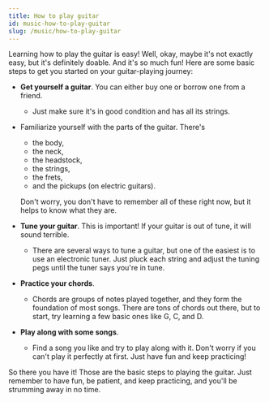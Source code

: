 ```yaml
---
title: How to play guitar
id: music-how-to-play-guitar
slug: /music/how-to-play-guitar
---
```


Learning how to play the guitar is easy!
Well, okay, maybe it's not exactly easy, but it's definitely doable.
And it's so much fun! Here are some basic steps to get you started on your guitar-playing journey:

- **Get yourself a guitar**. You can either buy one or borrow one from a friend.

  - Just make sure it's in good condition and has all its strings.

- Familiarize yourself with the parts of the guitar. There's

  - the body,
  - the neck,
  - the headstock,
  - the strings,
  - the frets,
  - and the pickups (on electric guitars).

  Don't worry, you don't have to remember all of these right now, but it helps to know what they are.

- **Tune your guitar**. This is important! If your guitar is out of tune, it will sound terrible.

  - There are several ways to tune a guitar, but one of the easiest is to use an electronic tuner. Just pluck each string and adjust the tuning pegs until the tuner says you're in tune.

- **Practice your chords**.

  - Chords are groups of notes played together, and they form the foundation of most songs. There are tons of chords out there, but to start, try learning a few basic ones like G, C, and D.

- **Play along with some songs**.
  - Find a song you like and try to play along with it. Don't worry if you can't play it perfectly at first. Just have fun and keep practicing!

So there you have it! Those are the basic steps to playing the guitar. Just remember to have fun, be patient, and keep practicing, and you'll be strumming away in no time.

